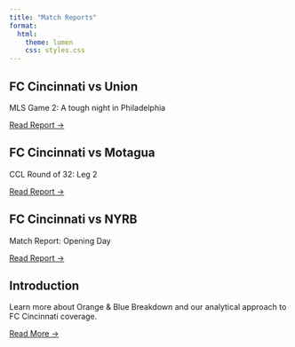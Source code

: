 ```yaml
---
title: "Match Reports"
format:
  html:
    theme: lumen
    css: styles.css
---
```


```{=html}
<div class="grid-container">
  <!-- Union Report -->
  <div class="card">
    <div class="card-header"></div>
    <div class="card-body">
      <h2 class="card-title">FC Cincinnati vs Union</h2>
      <div class="card-content">
        <p>MLS Game 2: A tough night in Philadelphia</p>
        <a href="reports/union.html" class="btn">Read Report →</a>
      </div>
    </div>
  </div>

  <div class="card">
    <div class="card-header"></div>
    <div class="card-body">
      <h2 class="card-title">FC Cincinnati vs Motagua</h2>
      <div class="card-content">
        <p>CCL Round of 32: Leg 2</p>
        <a href="reports/motagua.html" class="btn">Read Report →</a>
      </div>
    </div>
  </div>

  <div class="card">
    <div class="card-header"></div>
    <div class="card-body">
      <h2 class="card-title">FC Cincinnati vs NYRB</h2>
      <div class="card-content">
        <p>Match Report: Opening Day</p>
        <a href="reports/NYRB.html" class="btn">Read Report →</a>
      </div>
    </div>
  </div>

  <div class="card">
    <div class="card-header"></div>
    <div class="card-body">
      <h2 class="card-title">Introduction</h2>
      <div class="card-content">
        <p>Learn more about Orange & Blue Breakdown and our analytical approach to FC Cincinnati coverage.</p>
        <a href="reports/intro.html" class="btn">Read More →</a>
      </div>
    </div>
  </div>
</div>
```